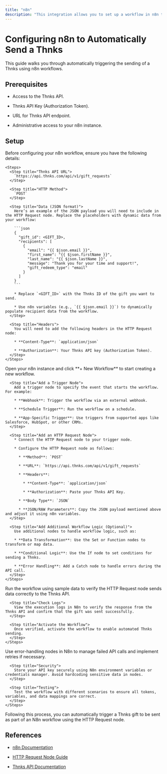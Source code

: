 ```yaml
---
title: "n8n"
description: "This integration allows you to set up a workflow in n8n that automatically triggers sending a Thnks via the HTTP Request node."
---
```


# Configuring n8n to Automatically Send a Thnks

This guide walks you through automatically triggering the sending of a Thnks using n8n workflows.

## Prerequisites

* Access to the Thnks API.

* Thnks API Key (Authorization Token).

* URL for Thnks API endpoint.

* Administrative access to your n8n instance.

## Setup

<Steps>
  <Step title="Prepare Webhook Data">
    Before configuring your n8n workflow, ensure you have the following details:

    <Steps>
      <Step title="Thnks API URL">
        `https://api.thnks.com/api/v1/gift_requests`
      </Step>

      <Step title="HTTP Method">
        `POST`
      </Step>

      <Step title="Data (JSON format)">
        Here’s an example of the JSON payload you will need to include in the HTTP Request node. Replace the placeholders with dynamic data from your workflow:

        ```json
        {  
          "gift_id": <GIFT_ID>,  
          "recipients": [  
            {  
              "email": "{{ $json.email }}",  
              "first_name": "{{ $json.firstName }}",  
              "last_name": "{{ $json.lastName }}",  
              "message": "Thank you for your time and support!",  
              "gift_redeem_type": "email"  
            }  
          ]  
        }  
        ```

        * Replace `<GIFT_ID>` with the Thnks ID of the gift you want to send.

        * Use n8n variables (e.g., `{{ $json.email }}`) to dynamically populate recipient data from the workflow.
      </Step>

      <Step title="Headers">
        You will need to add the following headers in the HTTP Request node:

        * **Content-Type**: `application/json`

        * **Authorization**: Your Thnks API key (Authorization Token).
      </Step>
    </Steps>
  </Step>

  <Step title="Create a Workflow in n8n">
    <Steps>
      <Step title="Log into n8n and Create a New Workflow">
        Open your n8n instance and click **+ New Workflow** to start creating a new workflow.
      </Step>

      <Step title="Add a Trigger Node">
        Add a trigger node to specify the event that starts the workflow. For example:

        * **Webhook**: Trigger the workflow via an external webhook.

        * **Schedule Trigger**: Run the workflow on a schedule.

        * **App-Specific Trigger**: Use triggers from supported apps like Salesforce, HubSpot, or other CRMs.
      </Step>

      <Step title="Add an HTTP Request Node">
        * Connect the HTTP Request node to your trigger node.

        * Configure the HTTP Request node as follows:

          * **Method**: `POST`

          * **URL**: `https://api.thnks.com/api/v1/gift_requests`

          * **Headers**:

            * **Content-Type**: `application/json`

            * **Authorization**: Paste your Thnks API Key.

          * **Body Type**: `JSON`

          * **JSON/RAW Parameters**: Copy the JSON payload mentioned above and adjust it using n8n variables.
      </Step>

      <Step title="Add Additional Workflow Logic (Optional)">
        Use additional nodes to handle workflow logic, such as:

        * **Data Transformation**: Use the Set or Function nodes to transform or map data.

        * **Conditional Logic**: Use the If node to set conditions for sending a Thnks.

        * **Error Handling**: Add a Catch node to handle errors during the API call.
      </Step>
    </Steps>
  </Step>

  <Step title="Test and Activate the Workflow">
    <Steps>
      <Step title="Test the Workflow">
        Run the workflow using sample data to verify the HTTP Request node sends data correctly to the Thnks API.
      </Step>

      <Step title="Check Logs">
        View the execution logs in N8n to verify the response from the Thnks API and confirm that the gift was sent successfully.
      </Step>

      <Step title="Activate the Workflow">
        Once verified, activate the workflow to enable automated Thnks sending.
      </Step>
    </Steps>
  </Step>

  <Step title="Best Practices">
    <Steps>
      <Step title="Error Handling">
        Use error-handling nodes in N8n to manage failed API calls and implement retries if necessary.
      </Step>

      <Step title="Security">
        Store your API key securely using N8n environment variables or credentials manager. Avoid hardcoding sensitive data in nodes.
      </Step>

      <Step title="Testing">
        Test the workflow with different scenarios to ensure all tokens, variables, and data mappings are correct.
      </Step>
    </Steps>
  </Step>
</Steps>

Following this process, you can automatically trigger a Thnks gift to be sent as part of an N8n workflow using the HTTP Request node.

## References

* [n8n Documentation](https://docs.n8n.io/)

* [HTTP Request Node Guide](https://docs.n8n.io/integrations/builtin/core-nodes/n8n-nodes-base.httprequest/)

* [Thnks API Documentation](/api-reference/endpoint/create_gift_request)